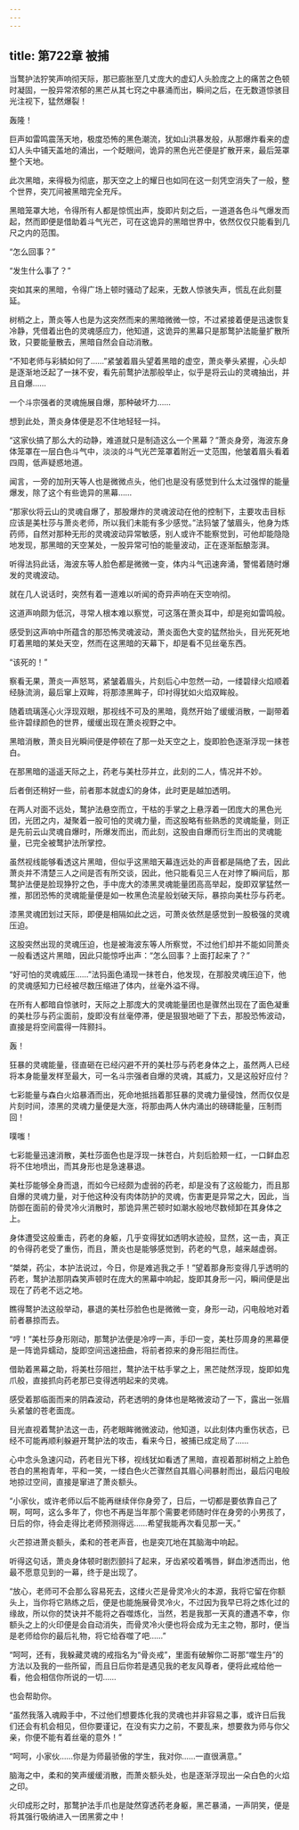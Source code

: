 ```yaml
---
---
---
```

title: 第722章 被捕
---



当鹜护法狞笑声响彻天际，那已膨胀至几丈庞大的虚幻人头脸庞之上的痛苦之色顿时凝固，一股异常浓郁的黑芒从其七窍之中暴涌而出，瞬间之后，在无数道惊骇目光注视下，猛然爆裂！

轰隆！

巨声如雷鸣震荡天地，极度恐怖的黑色潮流，犹如山洪暴发般，从那爆炸看来的虚幻人头中铺天盖地的涌出，一个眨眼间，诡异的黑色光芒便是扩散开来，最后笼罩整个天地。

此次黑暗，来得极为彻底，那天空之上的耀日也如同在这一刻凭空消失了一般，整个世界，突兀间被黑暗完全充斥。

黑暗笼罩大地，令得所有人都是惊慌出声，旋即片刻之后，一道道各色斗气爆发而起，然而即便是借助着斗气光芒，可在这诡异的黑暗世界中，依然仅仅只能看到几尺之内的范围。

“怎么回事？”

“发生什么事了？”

突如其来的黑暗，令得广场上顿时骚动了起来，无数人惊骇失声，慌乱在此刻蔓延。

树梢之上，萧炎等人也是为这突然而来的黑暗微微一惊，不过紧接着便是迅速恢复冷静，凭借着出色的灵魂感应力，他知道，这诡异的黑幕只是那鹜护法能量扩散所致，只要能量散去，黑暗自然会自动消散。

“不知老师与彩鳞如何了……”紧皱着眉头望着黑暗的虚空，萧炎拳头紧握，心头却是逐渐地泛起了一抹不安，看先前鹜护法那般举止，似乎是将云山的灵魂抽出，并且自爆……

一个斗宗强者的灵魂施展自爆，那种破坏力……

想到此处，萧炎身体便是忍不住地轻轻一抖。

“这家伙搞了那么大的动静，难道就只是制造这么一个黑幕？”萧炎身旁，海波东身体笼罩在一层白色斗气中，淡淡的斗气光芒笼罩着附近一丈范围，他皱着眉头看着四周，低声疑惑地道。

闻言，一旁的加刑天等人也是微微点头，他们也是没有感觉到什么太过强悍的能量爆发，除了这个有些诡异的黑幕……

“那家伙将云山的灵魂自爆了，那股爆炸的灵魂波动在他的控制下，主要攻击目标应该是美杜莎与萧炎老师，所以我们未能有多少感觉。”法犸皱了皱眉头，他身为炼药师，自然对那种无形的灵魂波动异常敏感，别人或许不能察觉到，可他却能隐隐地发现，那黑暗的天空某处，一股异常可怕的能量波动，正在逐渐酝酿澎湃。

听得法犸此话，海波东等人脸色都是微微一变，体内斗气迅速奔涌，警惕着随时爆发的灵魂波动。

就在几人说话时，突然有着一道难以听闻的奇异声响在天空响彻。

这道声响颇为低沉，寻常人根本难以察觉，可这落在萧炎耳中，却是宛如雷鸣般。

感受到这声响中所蕴含的那恐怖灵魂波动，萧炎面色大变的猛然抬头，目光死死地盯着黑暗的某处天空，然而在这黑暗的天幕下，却是看不见丝毫东西。

“该死的！”

察看无果，萧炎一声怒骂，紧皱着眉头，片刻后心中忽然一动，一缕碧绿火焰顺着经脉流淌，最后窜上双眸，将那漆黑眸子，印衬得犹如火焰双眸般。

随着琉璃莲心火浮现双眼，那视线不可及的黑暗，竟然开始了缓缓消散，一副带着些许碧绿颜色的世界，缓缓出现在萧炎视野之中。

黑暗消散，萧炎目光瞬间便是停顿在了那一处天空之上，旋即脸色逐渐浮现一抹苍白。

在那黑暗的遥遥天际之上，药老与美杜莎并立，此刻的二人，情况并不妙。

后者倒还稍好一些，前者那本就虚幻的身体，此时更是越加透明。

在两人对面不远处，鹜护法悬空而立，干枯的手掌之上悬浮着一团庞大的黑色光团，光团之内，凝聚着一股可怕的灵魂力量，而这股略有些熟悉的灵魂能量，则正是先前云山灵魂自爆时，所爆发而出，而此刻，这股由自爆而衍生而出的灵魂能量，已完全被鹜护法所掌控。

虽然视线能够看透这片黑暗，但似乎这黑暗天幕连远处的声音都是隔绝了去，因此萧炎并不清楚三人之间是否有所交谈，因此，他只能看见三人在对悖了瞬间后，那鹜护法便是脸现狰狞之色，手中庞大的漆黑灵魂能量团高高举起，旋即双掌猛然一推，那团恐怖的灵魂能量便是如一枚黑色流星般划破天际，暴掠向美杜莎与药老。

漆黑灵魂团划过天际，即便是相隔如此之远，可萧炎依然是感觉到一股极强的灵魂压迫。

这股突然出现的灵魂压迫，也是被海波东等人所察觉，不过他们却并不能如同萧炎一般看透这片黑暗，因此只能惊呼出声：“怎么回事？上面打起来了？”

“好可怕的灵魂威压……”法犸面色涌现一抹苍白，他发现，在那股灵魂压迫下，他的灵魂感知力已经被尽数压缩进了体内，丝毫外溢不得。

在所有人都暗自惊骇时，天际之上那庞大的灵魂能量团也是骤然出现在了面色凝重的美杜莎与药尘面前，旋即没有丝毫停滞，便是狠狠地砸了下去，那股恐怖波动，直接是将空间震得一阵颢抖。

轰！

狂暴的灵魂能量，径直砸在已经闪避不开的美杜莎与药老身体之上，虽然两人已经将本身能量发样至最大，可一名斗宗强者自爆的灵魂，其威力，又是这般好应付？

七彩能量与森白火焰暴酒而出，死命地抵挡着那狂暴的灵魂力量侵蚀，然而仅仅是片刻时间，漆黑的灵魂力量便是大涨，将那由两人休内涌出的磅礴能量，压制而回！

噗嗤！

七彩能量迅速消散，美杜莎面色也是浮现一抹苍白，片刻后脸颊一红，一口鲜血忍将不住地喷出，而其身形也是急速暴退。

美杜莎能够全身而退，而如今已经颇为虚弱的药老，却是没有了这般能力，而且那自爆的灵魂力量，对于他这种没有肉体防护的灵魂，伤害更是异常之大，因此，当防御在面前的骨灵冷火消散时，那诡异黑芒顿时如潮水般地尽数倾卸在其身体之上。

身体遭受这般重击，药老的身躯，几乎变得犹如透明水迹般，显然，这一击，真正的令得药老受了重伤，而且，萧炎也是能够感觉到，药老的气息，越来越虚弱。

“桀桀，药尘，本护法说过，今日，你是难逃我之手！”望着那身形变得几乎透明的药老，鹜护法那阴森笑声顿时在庞大的黑幕中响起，旋即其身形一闪，瞬间便是出现在了药老不远之地。

瞧得鹜护法这般举动，暴退的美杜莎脸色也是微微一变，身形一动，闪电般地对着前者暴掠而去。

“哼！”美杜莎身形刚动，那鹜护法便是冷哼一声，手印一变，美杜莎周身的黑幕便是一阵诡异蠕动，旋即空间迅速扭曲，将前者掠来的身形阻拦而住。

借助着黑幕之助，将美杜莎阻拦，鹜护法干枯手掌之上，黑芒陡然浮现，旋即如鬼爪般，直接抓向药老那已变得透明起来的灵魂。

感受着那临面而来的阴森波动，药老透明的身体也是略微波动了一下，露出一张眉头紧皱的苍老面庞。

目光直视着鹜护法这一击，药老眼眸微微波动，他知道，以此刻体内重伤状态，已经不可能再顺利躲避开鹜护法的攻击，看来今日，被捕已成定局了……

心中念头急速闪动，药老目光下移，视线犹如看透了黑暗，直视着那树梢之上脸色苍白的黑袍青年，平和一笑，一缕白色火芒骤然自其眉心间暴射而出，最后闪电般地掠过空间，直接是窜进了萧炎额头。

“小家伙，或许老师以后不能再继续伴你身旁了，日后，一切都是要依靠自己了啊，呵呵，这么多年了，你也不再是当年那个需要老师随时伴在身旁的小男孩了，日后的你，待会走得比老师预测得远……希望我能再次看见那一天。”

火芒掠进萧炎额头，柔和的苍老声音，也是突兀地在其脑海中响起。

听得这句话，萧炎身体顿时剧烈颤抖了起来，牙齿紧咬着嘴唇，鲜血渗透而出，他最不愿意见到的一幕，终于是出现了。

“放心，老师可不会那么容易死去，这缕火芒是骨灵冷火的本源，我将它留在你额头上，当你将它熟练之后，便是也能施展骨灵冷火，不过因为我早已将之炼化过的缘故，所以你的焚诀并不能将之吞噬炼化，当然，若是我那一天真的遭遇不幸，你额头之上的火印便是会自动消失，而骨灵冷火便也将会成为无主之物，那时，便当是老师给你的最后礼物，将它给吞噬了吧……”

“呵呵，还有，我躲藏灵魂的戒指名为“骨炎戒”，里面有破解你二哥那“噬生丹”的方法以及我的一些所留，而且日后你若是遇见我的老友风尊者，便将此戒给他一看，他会相信你所说的一切……

也会帮助你。

“虽然我落入魂殿手中，不过他们想要炼化我的灵魂也并非容易之事，或许日后我们还会有机会相见，但你要谨记，在没有实力之前，不要乱来，想要救为师与你父亲，你便不能有着丝毫的意外！”

“呵呵，小家伙……你是为师最骄傲的学生，我对你……一直很满意。”

脑海之中，柔和的笑声缓缓消散，而萧炎额头处，也是逐渐浮现出一朵白色的火焰之印。

火印成形之时，那鹜护法手爪也是陡然穿透药老身躯，黑芒暴涌，一声阴笑，便是将其强行吸纳进入一团黑雾之中！
